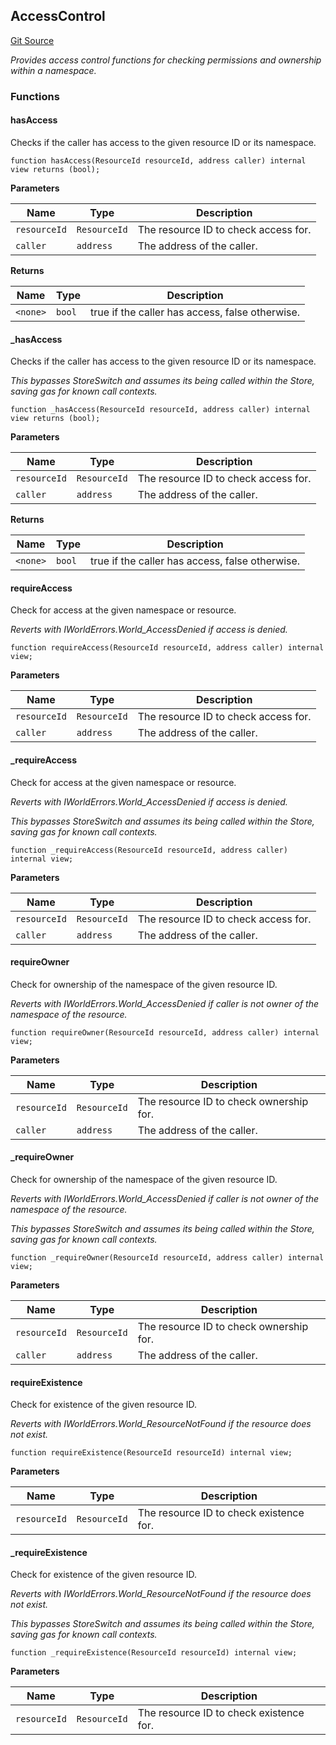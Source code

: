 [//]: # "This file is autogenerated, do not change manually"

## AccessControl

[Git Source](https://github.com/roaminro/mud/blob/e8bee87b50ad0f9bdca18ad0c0c252b20ce20fea/src/AccessControl.sol)

_Provides access control functions for checking permissions and ownership within a namespace._

### Functions

#### hasAccess

Checks if the caller has access to the given resource ID or its namespace.

```solidity
function hasAccess(ResourceId resourceId, address caller) internal view returns (bool);
```

**Parameters**

| Name         | Type         | Description                          |
| ------------ | ------------ | ------------------------------------ |
| `resourceId` | `ResourceId` | The resource ID to check access for. |
| `caller`     | `address`    | The address of the caller.           |

**Returns**

| Name     | Type   | Description                                     |
| -------- | ------ | ----------------------------------------------- |
| `<none>` | `bool` | true if the caller has access, false otherwise. |

#### \_hasAccess

Checks if the caller has access to the given resource ID or its namespace.

_This bypasses StoreSwitch and assumes its being called within the Store, saving gas for known call contexts._

```solidity
function _hasAccess(ResourceId resourceId, address caller) internal view returns (bool);
```

**Parameters**

| Name         | Type         | Description                          |
| ------------ | ------------ | ------------------------------------ |
| `resourceId` | `ResourceId` | The resource ID to check access for. |
| `caller`     | `address`    | The address of the caller.           |

**Returns**

| Name     | Type   | Description                                     |
| -------- | ------ | ----------------------------------------------- |
| `<none>` | `bool` | true if the caller has access, false otherwise. |

#### requireAccess

Check for access at the given namespace or resource.

_Reverts with IWorldErrors.World_AccessDenied if access is denied._

```solidity
function requireAccess(ResourceId resourceId, address caller) internal view;
```

**Parameters**

| Name         | Type         | Description                          |
| ------------ | ------------ | ------------------------------------ |
| `resourceId` | `ResourceId` | The resource ID to check access for. |
| `caller`     | `address`    | The address of the caller.           |

#### \_requireAccess

Check for access at the given namespace or resource.

_Reverts with IWorldErrors.World_AccessDenied if access is denied._

_This bypasses StoreSwitch and assumes its being called within the Store, saving gas for known call contexts._

```solidity
function _requireAccess(ResourceId resourceId, address caller) internal view;
```

**Parameters**

| Name         | Type         | Description                          |
| ------------ | ------------ | ------------------------------------ |
| `resourceId` | `ResourceId` | The resource ID to check access for. |
| `caller`     | `address`    | The address of the caller.           |

#### requireOwner

Check for ownership of the namespace of the given resource ID.

_Reverts with IWorldErrors.World_AccessDenied if caller is not owner of the namespace of the resource._

```solidity
function requireOwner(ResourceId resourceId, address caller) internal view;
```

**Parameters**

| Name         | Type         | Description                             |
| ------------ | ------------ | --------------------------------------- |
| `resourceId` | `ResourceId` | The resource ID to check ownership for. |
| `caller`     | `address`    | The address of the caller.              |

#### \_requireOwner

Check for ownership of the namespace of the given resource ID.

_Reverts with IWorldErrors.World_AccessDenied if caller is not owner of the namespace of the resource._

_This bypasses StoreSwitch and assumes its being called within the Store, saving gas for known call contexts._

```solidity
function _requireOwner(ResourceId resourceId, address caller) internal view;
```

**Parameters**

| Name         | Type         | Description                             |
| ------------ | ------------ | --------------------------------------- |
| `resourceId` | `ResourceId` | The resource ID to check ownership for. |
| `caller`     | `address`    | The address of the caller.              |

#### requireExistence

Check for existence of the given resource ID.

_Reverts with IWorldErrors.World_ResourceNotFound if the resource does not exist._

```solidity
function requireExistence(ResourceId resourceId) internal view;
```

**Parameters**

| Name         | Type         | Description                             |
| ------------ | ------------ | --------------------------------------- |
| `resourceId` | `ResourceId` | The resource ID to check existence for. |

#### \_requireExistence

Check for existence of the given resource ID.

_Reverts with IWorldErrors.World_ResourceNotFound if the resource does not exist._

_This bypasses StoreSwitch and assumes its being called within the Store, saving gas for known call contexts._

```solidity
function _requireExistence(ResourceId resourceId) internal view;
```

**Parameters**

| Name         | Type         | Description                             |
| ------------ | ------------ | --------------------------------------- |
| `resourceId` | `ResourceId` | The resource ID to check existence for. |
